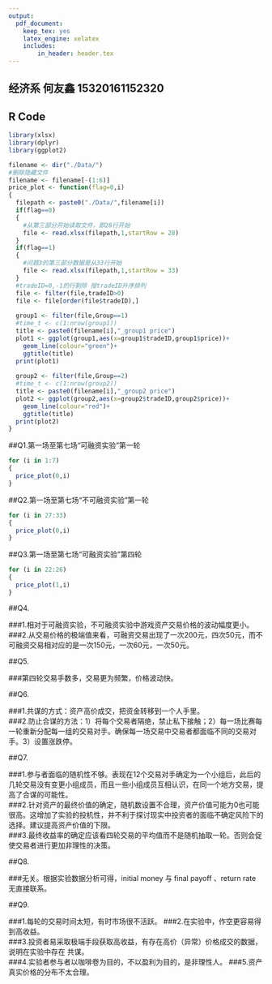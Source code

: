 ```yaml
---
output: 
  pdf_document: 
    keep_tex: yes
    latex_engine: xelatex
    includes:
        in_header: header.tex
---
```


## 经济系    何友鑫    15320161152320

## R Code
```r
library(xlsx)
library(dplyr)
library(ggplot2)
```

```r
filename <- dir("./Data/")
#删除隐藏文件
filename <- filename[-(1:6)]
price_plot <- function(flag=0,i)
{
  filepath <- paste0("./Data/",filename[i])
  if(flag==0)
  {
    #从第三部分开始读取文件，即28行开始
    file <- read.xlsx(filepath,1,startRow = 28)
  }
  if(flag==1)
  {
    #问题3的第三部分数据是从33行开始
    file <- read.xlsx(filepath,1,startRow = 33)
  }
  #tradeID=0,-1的行剔除 按tradeID升序排列
  file <- filter(file,tradeID>0)
  file <- file[order(file$tradeID),]
  
  group1 <- filter(file,Group==1)
  #time_t <- c(1:nrow(group1))
  title <- paste0(filename[i],"_group1 price")
  plot1 <- ggplot(group1,aes(x=group1$tradeID,group1$price))+
    geom_line(colour="green")+
    ggtitle(title)
  print(plot1)
 
  group2 <- filter(file,Group==2)
  #time_t <- c(1:nrow(group2))
  title <- paste0(filename[i],"_group2 price")
  plot2 <- ggplot(group2,aes(x=group2$tradeID,group2$price))+
    geom_line(colour="red")+
    ggtitle(title)
  print(plot2)
}
```


##Q1.第一场至第七场“可融资实验”第一轮

```r
for (i in 1:7) 
{
  price_plot(0,i)
}

```

\newpage

##Q2.第一场至第七场“不可融资实验”第一轮

```r
for (i in 27:33) 
{
  price_plot(0,i)
}

```

\newpage

##Q3.第一场至第七场“可融资实验”第四轮

```r
for (i in 22:26) 
{
  price_plot(1,i)
}

```

\newpage

##Q4.

###1.相对于可融资实验，不可融资实验中游戏资产交易价格的波动幅度更小。
###2.从交易价格的极端值来看，可融资交易出现了一次200元，四次50元，而不可融资交易相对应的是一次150元，一次60元，一次50元。

##Q5.  
  
###第四轮交易手数多，交易更为频繁，价格波动快。

##Q6.  
  
###1.共谋的方式：资产高价成交，把资金转移到一个人手里。  
###2.防止合谋的方法：1）将每个交易者隔绝，禁止私下接触；2）每一场比赛每一轮重新分配每一组的交易对手。确保每一场交易中交易者都面临不同的交易对手。3）设置涨跌停。  

##Q7. 
  
###1.参与者面临的随机性不够。表现在12个交易对手确定为一个小组后，此后的几轮交易没有变更小组成员，而且一些小组成员互相认识，在同一个地方交易，提高了合谋的可能性。  
###2.针对资产的最终价值的确定，随机数设置不合理，资产价值可能为0也可能很高。这增加了实验的投机性，并不利于探讨现实中投资者的面临不确定风险下的选择。建议提高资产价值的下限。  
###3.最终收益率的确定应该看四轮交易的平均值而不是随机抽取一轮。否则会促使交易者进行更加非理性的决策。  
 
##Q8.  
  
###无关。根据实验数据分析可得，initial money 与 final payoff 、return rate 无直接联系。

##Q9.  



###1.每轮的交易时间太短，有时市场很不活跃。
###2.在实验中，作空更容易得到高收益。   
###3.投资者易采取极端手段获取高收益，有存在高价（异常）价格成交的数据，说明在实验中存在 共谋。  
###4.实验者参与者以咖啡卷为目的，不以盈利为目的，是非理性人。
###5.资产真实价格的分布不太合理。

